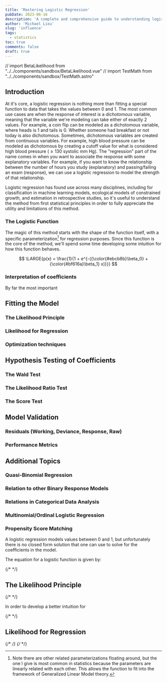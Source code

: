 ```yaml
---
title: 'Mastering Logistic Regression'
pubDate: 2023-06-16
description: 'A complete and comprehensive guide to understanding logistic regression.'
author: 'Michael Liou'
slug: 'influence'
tags:
  - statistics
toc: true
comments: false
draft: true
---
```


// import BetaLikelihood from "../../components/sandbox/BetaLikelihood.vue"
// import TestMath from "../../components/sandbox/TestMath.astro"

## Introduction

At it's core, a logistic regression is nothing more than fitting a special function to data that takes the values between 0 and 1. The most common use cases are when the response of interest is a *dichotomous* variable, meaning that the variable we're modeling can take either of exactly 2 values. For example, a coin flip can be modeled as a dichotomous variable, where heads is 1 and tails is 0. Whether someone had breakfast or not today is also dichotomous. Sometimes, dichotomous variables are created from continuous variables. For example, high blood pressure can be modeled as dichotomous by creating a cutoff value for what is considered high blood pressure ($\geq 130$ systolic mm Hg). The "regression" part of the name comes in when you want to associate the response with some explanatory variables. For example, if you want to know the relationship between the number of hours you study (explanatory) and passing/failing an exam (response), we can use a logistic regression to model the strength of that relationship.

Logistic regression has found use across many disciplines, including for classification in machine learning models, ecological models of constrained growth, and estimation in retrospective studies, so it's useful to understand the method from first statistical principles in order to fully appreciate the utility and limitations of this method.

### The Logistic Function

The magic of this method starts with the shape of the function itself, with a specific parameterization[^1] for regression purposes. Since this function is the core of the method, we'll spend some time developing some intuition for how this function behaves.

[^1]: Note there are other related parameterizations floating around, but the one I give is most common in statistics because the parameters are linearly related with each other. This allows the function to fit into the framework of Generalized Linear Model theory.

$$
\LARGE{p(x) = \frac{1}{1 + e^{-({\color{#ebcb8b}\beta_0} + {\color{#bf616a}\beta_1} x)}}}
$$

<LogisticFunction client:only="vue" />





### Interpretation of coefficients

By far the most important 

## Fitting the Model

### The Likelihood Principle

### Likelihood for Regression

### Optimization techniques

## Hypothesis Testing of Coefficients

### The Wald Test

### The Likelihood Ratio Test

### The Score Test

## Model Validation

### Residuals (Working, Deviance, Response, Raw)

### Performance Metrics

## Additional Topics

### Quasi-Binomial Regression

### Relation to other Binary Response Models

### Relations in Categorical Data Analysis

### Multinomial/Ordinal Logistic Regression

### Propensity Score Matching


A logistic regression models values between 0 and 1, but unfortunately there is no closed form solution that one can use to solve for the coefficients in the model. 

The equation for a logistic function is given by:

{/* <LogisticRegression client:only="vue" /> */}

## The Likelihood Principle
{/* <BinaryLikelihood client:only="vue" /> */}

In order to develop a better intuition for


{/* <BetaLikelihood client:only="vue" /> */}

## Likelihood for Regression
{/* <LogisticLikelihoodLinked client:only="vue" /> */}
{/* <TestMath /> */}